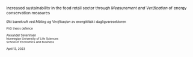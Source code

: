 
## {.vcenter background-image="figures/green-energy-bck.jpeg"}



::: {.absolute top="15%" left="40%"}
::: {style="font-size: 0.75em"}

Increased sustainability in the food retail sector through 
*Measurement and Verification* of energy conservation measures

:::
:::

::: {.absolute top="36%" left="40%"}
::: {style="font-size: 0.63em"}

Økt bærekraft ved *Måling og Verifikasjon* av energitiltak i dagligvaresektoren

:::
:::


::: {.absolute top="50%" left="40%"}
::: {style="font-size: 0.55em"}

PhD thesis defence </br>
</br>
Alexander Severinsen </br>
Norwegian University of Life Sciences <br>
School of Economics and Business </br>
</br>
April 13, 2023


:::
:::






